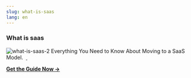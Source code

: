 ```yaml
---
slug: what-is-saas
lang: en
---
```


### What is saas

<p>
  <img
    src="https://www.belighted.com/hs-fs/hubfs/what-is-saas-2.png?width=99&amp;name=what-is-saas-2.png"
    alt="what-is-saas-2"
  />
  Everything You Need to Know About Moving to a SaaS Model.&nbsp;
  <strong>
    <a
      href="https://www.belighted.com/saas-guide-to-software-as-service"
      rel=" noopener"
    >
      &nbsp;
    </a>
  </strong>
</p>
<p>
  <strong>
    <a
      href="https://www.belighted.com/saas-guide-to-software-as-service"
      rel=" noopener"
    >
      Get the Guide Now →
    </a>
  </strong>
</p>

